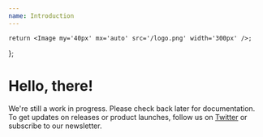 ```yaml
---
name: Introduction
---
```



<NextSeo
	title='Introduction to Herald'
	description='Generate documentation sites from markdown content with Next.js and MDX'
/>

	return <Image my='40px' mx='auto' src='/logo.png' width='300px' />;
};

<Logo />

# Hello, there!

We're still a work in progress. Please check back later for documentation.
To get updates on releases or product launches, follow us on [Twitter](https://twitter.com/OpenCatalysts) or subscribe to our newsletter.

<SubscriptionForm />
